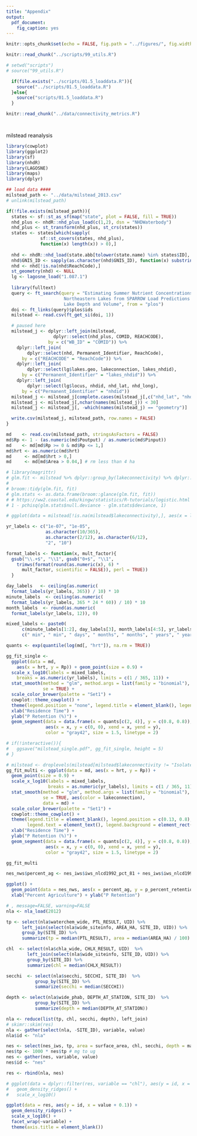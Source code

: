 ```yaml
---
title: "Appendix"
output:
  pdf_document:
    fig_caption: yes
---
```


```r
knitr::opts_chunk$set(echo = FALSE, fig.path = "../figures/", fig.width = 5, fig.height = 5)
```

```r
knitr::read_chunk("../scripts/99_utils.R")
```

```r
# setwd("scripts")
# source("99_utils.R")
```

```r
  if(file.exists("../scripts/01.5_loaddata.R")){
    source("../scripts/01.5_loaddata.R")  
  }else{
    source("scripts/01.5_loaddata.R")  
  }
```

```r
knitr::read_chunk("../data/connectivity_metrics.R")
```

```r

```

```r

```

milstead reanalysis

```r
library(cowplot)
library(ggplot2)
library(sf)
library(nhdR)
library(LAGOSNE)
library(maps)
library(dplyr)

## load data ####
milstead_path <- "../data/milstead_2013.csv"
# unlink(milstead_path)

if(!file.exists(milstead_path)){
  states <- sf::st_as_sf(map("state", plot = FALSE, fill = TRUE))
  nhd_plus <- nhdR::nhd_plus_load(c(1,2), dsn = "NHDWaterbody")
  nhd_plus <- st_transform(nhd_plus, st_crs(states))
  states <- states[which(sapply(
             sf::st_covers(states, nhd_plus),
             function(x) length(x)) > 0),]
 
  nhd <- nhdR::nhd_load(state.abb[tolower(state.name) %in% states$ID], "NHDWaterbody")
  nhd$GNIS_ID <- sapply(as.character(nhd$GNIS_ID), function(x) substring(x, 3, nchar(x)))
  nhd <- nhd[!is.na(nhd$ReachCode),]
  st_geometry(nhd) <- NULL
  lg <- lagosne_load("1.087.1")
  
  library(fulltext)
  query <- ft_search(query = "Estimating Summer Nutrient Concentrations in
                      Northeastern Lakes from SPARROW Load Predictions and Modeled
                      Lake Depth and Volume", from = "plos")
  doi <- ft_links(query)$plos$ids
  milstead <- read.csv(ft_get_si(doi, 1))

  # paused here
  milstead_j <- dplyr::left_join(milstead, 
                  dplyr::select(nhd_plus, COMID, REACHCODE), 
                by = c("WB_ID" = "COMID")) %>%
    dplyr::left_join(
        dplyr::select(nhd, Permanent_Identifier, ReachCode), 
      by = c("REACHCODE" = "ReachCode")) %>%
    dplyr::left_join(
        dplyr::select(lg$lakes.geo, lakeconnection, lakes_nhdid), 
      by = c("Permanent_Identifier" = "lakes_nhdid")) %>%
    dplyr::left_join(
        dplyr::select(lg$locus, nhdid, nhd_lat, nhd_long), 
      by = c("Permanent_Identifier" = "nhdid"))
  milstead_j <- milstead_j[complete.cases(milstead_j[,c("nhd_lat", "nhd_long")]),]
  milstead_j <- milstead_j[,nchar(names(milstead_j)) < 30] 
  milstead_j <- milstead_j[, -which(names(milstead_j) == "geometry")]

  write.csv(milstead_j, milstead_path, row.names = FALSE)
}

md    <- read.csv(milstead_path, stringsAsFactors = FALSE)
md$Rp <- 1 - (as.numeric(md$Poutput) / as.numeric(md$Pinput))
md    <- md[md$Rp >= 0 & md$Rp <= 1,]
md$hrt <- as.numeric(md$hrt)
md     <- md[md$hrt > 0,] 
md     <- md[md$Area > 0.04,] # rm less than 4 ha

# library(magrittr)
# glm.fit <- milstead %>% dplyr::group_by(lakeconnectivity) %>% dplyr::do(fit = glm(Rp ~ hrt, family = "binomial", data = .))
# 
# broom::tidy(glm.fit, fit)
# glm.stats <- as.data.frame(broom::glance(glm.fit, fit))
# # https://ww2.coastal.edu/kingw/statistics/R-tutorials/logistic.html
# 1 - pchisq(glm.stats$null.deviance - glm.stats$deviance, 1)

# ggplot(data = milstead[!is.na(milstead$lakeconnectivity),], aes(x = lakeconnectivity, y = hrt)) + geom_boxplot(notch = TRUE) + scale_y_log10()

yr_labels <- c("1e-07", "1e-05", 
               as.character(10/365), 
               as.character(2/12), as.character(6/12), 
               "2", "10")

format_labels <- function(x, mult_factor){
  gsub("\\.+$", "\\1", gsub("0+$", "\\1",
    trimws(format(round(as.numeric(x), 6) * 
      mult_factor, scientific = FALSE)), perl = TRUE))
  }

day_labels   <- ceiling(as.numeric(
  format_labels(yr_labels, 365)) / 10) * 10
minute_labels  <- ceiling(as.numeric(
  format_labels(yr_labels, 365 * 24 * 60)) / 10) * 10
month_labels  <- round(as.numeric(
  format_labels(yr_labels, 12)), 0)

mixed_labels <- paste0(
      c(minute_labels[1:2], day_labels[3], month_labels[4:5], yr_labels[6:7]), 
      c(" min", " min", " days", " months", " months", " years", " years"))

quants <- exp(quantile(log(md[, "hrt"]), na.rm = TRUE))

gg_fit_single <- 
  ggplot(data = md, 
    aes(x = hrt, y = Rp)) + geom_point(size = 0.9) +
  scale_x_log10(labels = mixed_labels, 
    breaks = as.numeric(yr_labels), limits = c(1 / 365, 11)) +
  stat_smooth(method = "glm", method.args = list(family = "binomial"), 
              se = TRUE) +
  scale_color_brewer(palette = "Set1") +
  cowplot::theme_cowplot() + 
  theme(legend.position = "none", legend.title = element_blank(), legend.text = element_text()) +
  xlab("Residence Time") +
  ylab("P Retention (%)") + 
  geom_segment(data = data.frame(x = quants[c(2, 4)], y = c(0.8, 0.8)), 
               aes(x = x, y = c(0, 0), xend = x, yend = y), 
               color = "gray42", size = 1.5, linetype = 2)

# if(!interactive()){
#   ggsave("milstead_single.pdf", gg_fit_single, height = 5)
# }

# milstead <- droplevels(milstead[milstead$lakeconnectivity != "Isolated",])
gg_fit_multi <- ggplot(data = md, aes(x = hrt, y = Rp)) +
  geom_point(size = 0.9) +
  scale_x_log10(labels = mixed_labels, 
                breaks = as.numeric(yr_labels), limits = c(1 / 365, 11)) +
  stat_smooth(method = "glm", method.args = list(family = "binomial"), 
              se = TRUE, aes(color = lakeconnection), 
              data = md) +
  scale_color_brewer(palette = "Set1") +
  cowplot::theme_cowplot() + 
  theme(legend.title = element_blank(), legend.position = c(0.13, 0.8),
        legend.text = element_text(), legend.background = element_rect(fill = "white")) +
  xlab("Residence Time") +
  ylab("P Retention (%)") + 
  geom_segment(data = data.frame(x = quants[c(2, 4)], y = c(0.8, 0.8)), 
               aes(x = x, y = c(0, 0), xend = x, yend = y), 
               color = "gray42", size = 1.5, linetype = 2)

gg_fit_multi
```

```r
nes_nws$percent_ag <- nes_iws$iws_nlcd1992_pct_81 + nes_iws$iws_nlcd1992_pct_82

ggplot() + 
  geom_point(data = nes_nws, aes(x = percent_ag, y = p_percent_retention)) +
  xlab("Percent Agriculture") + ylab("P Retention")

```

```r
# , message=FALSE, warning=FALSE
nla <- nla_load(2012)

tp <- select(nla$waterchem_wide, PTL_RESULT, UID) %>%
      left_join(select(nla$wide_siteinfo, AREA_HA, SITE_ID, UID)) %>%
      group_by(SITE_ID) %>%
      summarize(tp = median(PTL_RESULT), area = median(AREA_HA) / 100)

chl  <- select(nla$chla_wide, CHLX_RESULT, UID)  %>%
        left_join(select(nla$wide_siteinfo, SITE_ID, UID)) %>%
        group_by(SITE_ID) %>%
        summarize(chl = median(CHLX_RESULT))

secchi  <- select(nla$secchi, SECCHI, SITE_ID)  %>%
           group_by(SITE_ID) %>%
           summarize(secchi = median(SECCHI))

depth <- select(nla$wide_phab, DEPTH_AT_STATION, SITE_ID)  %>%
           group_by(SITE_ID) %>%
           summarize(depth = median(DEPTH_AT_STATION))

nla <- reduce(list(tp, chl, secchi, depth), left_join)
# skimr::skim(res)
nla <- gather(select(nla, -SITE_ID), variable, value)
nla$id <- "nla"

nes <- select(nes_iws, tp, area = surface_area, chl, secchi, depth = maxdepth)
nes$tp <- 1000 * nes$tp # mg to ug
nes <- gather(nes, variable, value)
nes$id <- "nes"

res <- rbind(nla, nes)

# ggplot(data = dplyr::filter(res, variable == "chl"), aes(y = id, x = value + 0.1)) + 
#   geom_density_ridges() + 
#   scale_x_log10()

ggplot(data = res, aes(y = id, x = value + 0.1)) + 
  geom_density_ridges() + 
  scale_x_log10() + 
  facet_wrap(~variable) + 
  theme(axis.title = element_blank())
```
